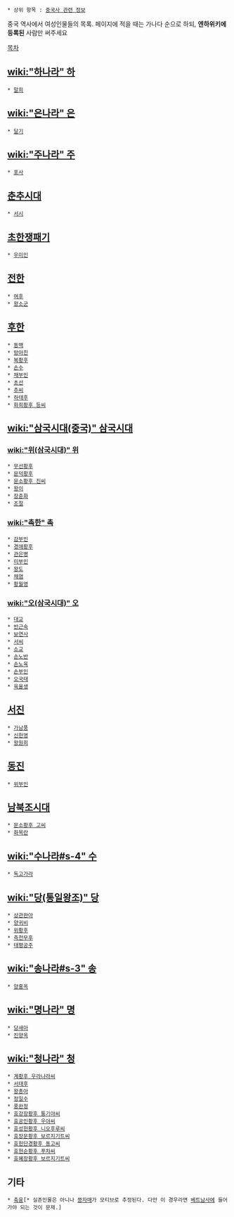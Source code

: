  * 상위 항목 : [[중국사 관련 정보]]

중국 역사에서 여성인물들의 목록.
페이지에 적을 때는 가나다 순으로 하되, '''엔하위키에 등록된''' 사람만 써주세요

[[목차]]
== [[wiki:"하나라" 하]] ==
 * [[말희]]

== [[wiki:"은나라" 은]] ==
 * [[달기]]

== [[wiki:"주나라" 주]] ==
 * [[포사]]

== [[춘추시대]] ==
 * [[서시]]

== [[초한쟁패기]] ==
 * [[우미인]]

== [[전한]] ==
 * [[여후]]
 * [[왕소군]]

== [[후한]] ==
 * [[동백]]
 * [[방아친]]
 * [[복황후]]
 * [[손수]]
 * [[채부인]]
 * [[초선]]
 * [[추씨]]
 * [[하태후]]
 * [[화희황후 등씨]]

== [[wiki:"삼국시대(중국)" 삼국시대]] ==
=== [[wiki:"위(삼국시대)" 위]] ===
 * [[무선황후]]
 * [[문덕황후]]
 * [[문소황후 진씨]]
 * [[왕이]]
 * [[장춘화]]
 * [[조절(삼국지)#s-2|조절]]

=== [[wiki:"촉한" 촉]] ===
 * [[감부인]]
 * [[경애황후]]
 * [[관은병]]
 * [[미부인]]
 * [[왕도]]
 * [[채염]]
 * [[황월영]]

=== [[wiki:"오(삼국시대)" 오]] ===
 * [[대교(삼국지)|대교]]
 * [[반근숙]]
 * [[보연사]]
 * [[서씨#s-2|서씨]]
 * [[소교#s-3|소교]]
 * [[손노반]]
 * [[손노육]]
 * [[손부인]]
 * [[오국태]]
 * [[육울생]]

== [[서진]] ==
 * [[가남풍]]
 * [[신헌영]]
 * [[왕원희]]

== [[동진]] ==
 * [[위부인]]

== [[남북조시대]] ==
 * [[문소황후 고씨]]
 * [[화목란]]

== [[wiki:"수나라#s-4" 수]] ==
 * [[독고가라]]

== [[wiki:"당(통일왕조)" 당]] ==
 * [[상관완아]]
 * [[양귀비]]
 * [[위황후]]
 * [[측천무후]]
 * [[태평공주]]

== [[wiki:"송나라#s-3" 송]] ==
 * [[양홍옥]]

== [[wiki:"명나라" 명]] ==
 * [[당새아]]
 * [[진양옥]]

== [[wiki:"청나라" 청]] ==
 * [[계황후 우라나라씨]]
 * [[서태후]]
 * [[왕총아]]
 * [[정일수]]
 * [[풍완정]]
 * [[효강장황후 퉁기야씨]]
 * [[효공인황후 우야씨]]
 * [[효성헌황후 니오후루씨]]
 * [[효장문황후 보르지기트씨]]
 * [[효헌단경황후 동고씨]]
 * [[효현순황후 푸차씨]]
 * [[효혜장황후 보르지기트씨]]

== 기타 ==
 * [[축융#s-2|축융]][* 실존인물은 아니나 [http://blog.ohmynews.com/gompd/152075 쯩자매]가 모티브로 추정된다. 다만 이 경우라면 [[베트남]]사에 들어가야 되는 것이 문제.]
